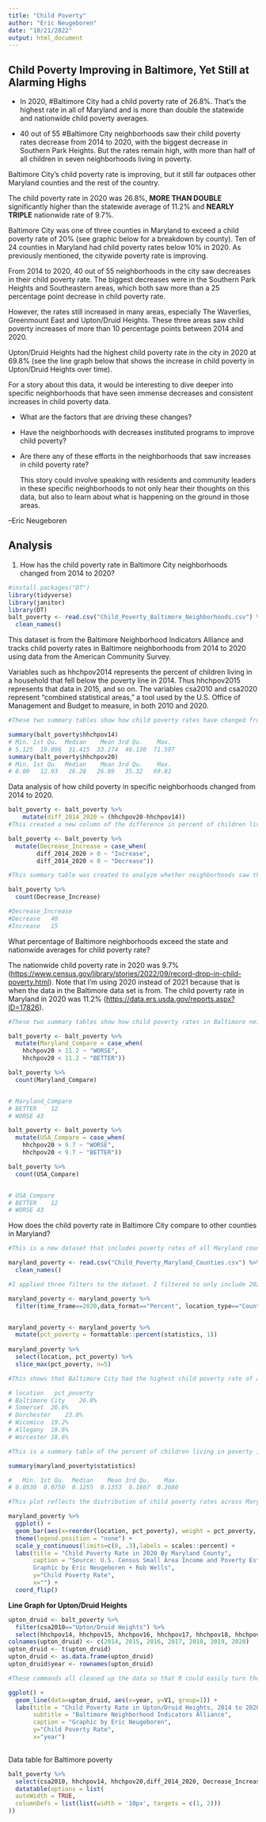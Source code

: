 ```yaml
---
title: "Child Poverty"
author: "Eric Neugeboren"
date: "10/21/2022"
output: html_document
---
```


## Child Poverty Improving in Baltimore, Yet Still at Alarming Highs

-   In 2020, #Baltimore City had a child poverty rate of 26.8%. That's the highest rate in all of Maryland and is more than double the statewide and nationwide child poverty averages.

-   40 out of 55 #Baltimore City neighborhoods saw their child poverty rates decrease from 2014 to 2020, with the biggest decrease in Southern Park Heights. But the rates remain high, with more than half of all children in seven neighborhoods living in poverty.

Baltimore City's child poverty rate is improving, but it still far outpaces other Maryland counties and the rest of the country.

The child poverty rate in 2020 was 26.8%, **MORE THAN DOUBLE** significantly higher than the statewide average of 11.2% and **NEARLY TRIPLE** nationwide rate of 9.7%.

Baltimore City was one of three counties in Maryland to exceed a child poverty rate of 20% (see graphic below for a breakdown by county). Ten of 24 counties in Maryland had child poverty rates below 10% in 2020. As previously mentioned, the citywide poverty rate is improving.

From 2014 to 2020, 40 out of 55 neighborhoods in the city saw decreases in their child poverty rate. The biggest decreases were in the Southern Park Heights and Southeastern areas, which both saw more than a 25 percentage point decrease in child poverty rate.

However, the rates still increased in many areas, especially The Waverlies, Greenmount East and Upton/Druid Heights. These three areas saw child poverty increases of more than 10 percentage points between 2014 and 2020.

Upton/Druid Heights had the highest child poverty rate in the city in 2020 at 69.8% (see the line graph below that shows the increase in child poverty in Upton/Druid Heights over time).

For a story about this data, it would be interesting to dive deeper into specific neighborhoods that have seen immense decreases and consistent increases in child poverty data.

-   What are the factors that are driving these changes?

-   Have the neighborhoods with decreases instituted programs to improve child poverty?

-   Are there any of these efforts in the neighborhoods that saw increases in child poverty rate?

    This story could involve speaking with residents and community leaders in these specific neighborhoods to not only hear their thoughts on this data, but also to learn about what is happening on the ground in those areas.

--Eric Neugeboren

## Analysis

1.  How has the child poverty rate in Baltimore City neighborhoods changed from 2014 to 2020?

```r
#install.packages("DT")
library(tidyverse)
library(janitor)
library(DT)
balt_poverty <- read.csv("Child_Poverty_Baltimore_Neighborhoods.csv") %>% 
  clean_names()
```

This dataset is from the Baltimore Neighborhood Indicators Alliance and tracks child poverty rates in Baltimore neighborhoods from 2014 to 2020 using data from the American Community Survey.

Variables such as hhchpov2014 represents the percent of children living in a household that fell below the poverty line in 2014. Thus hhchpov2015 represents that data in 2015, and so on. The variables csa2010 and csa2020 represent "combined statistical areas," a tool used by the U.S. Office of Management and Budget to measure, in both 2010 and 2020.

```r
#These two summary tables show how child poverty rates have changed from 2014 to 2020. There were decreases across the board, with the mean child poverty rate decreasing by more than six percentage points and the median rate decreasing by about five percentage points.

summary(balt_poverty$hhchpov14)
# Min. 1st Qu.  Median    Mean 3rd Qu.    Max. 
# 5.125  19.096  31.415  33.274  46.130  71.597 
summary(balt_poverty$hhchpov20)
# Min. 1st Qu.  Median    Mean 3rd Qu.    Max. 
# 0.00   12.93   26.28   26.89   35.32   69.82 

```

Data analysis of how child poverty in specific neighborhoods changed from 2014 to 2020.

```r
balt_poverty <- balt_poverty %>% 
    mutate(diff_2014_2020 = (hhchpov20-hhchpov14))
#This created a new column of the difference in percent of children living in poverty between 2014 and 2020.

balt_poverty <- balt_poverty %>% 
  mutate(Decrease_Increase = case_when(
        diff_2014_2020 > 0 ~ "Increase",
        diff_2014_2020 < 0 ~ "Decrease"))

#This summary table was created to analyze whether neighborhoods saw their child poverty rate increase or decrease from 2014. It showed that the rate decreased in 40 neighborhoods and increased in 15 neighborhoods.

balt_poverty %>% 
  count(Decrease_Increase)

#Decrease_Increase
#Decrease	40			
#Increase	15	


```

What percentage of Baltimore neighborhoods exceed the state and nationwide averages for child poverty rate?

The nationwide child poverty rate in 2020 was 9.7% (<https://www.census.gov/library/stories/2022/09/record-drop-in-child-poverty.html>). Note that I'm using 2020 instead of 2021 because that is when the data in the Baltimore data set is from. The child poverty rate in Maryland in 2020 was 11.2% (<https://data.ers.usda.gov/reports.aspx?ID=17826>).

```r
#These two summary tables show how child poverty rates in Baltimore neighborhoods compare to the nationwide and Maryland child poverty rates. Both tables yielded the same results: that 43 Baltimore neighborhoods have a higher child poverty rate than the state and country and 12 neighborhoods have a lower child poverty rate. This means that in 2020, 78% of Baltimore neighborhoods exceeded the state and nationwide child poverty rates.

balt_poverty <- balt_poverty %>% 
  mutate(Maryland_Compare = case_when(
    hhchpov20 > 11.2 ~ "WORSE",
    hhchpov20 < 11.2 ~ "BETTER"))

balt_poverty %>% 
  count(Maryland_Compare)


# Maryland_Compare
# BETTER	12			
# WORSE	43	

balt_poverty <- balt_poverty %>% 
  mutate(USA_Compare = case_when(
    hhchpov20 > 9.7 ~ "WORSE",
    hhchpov20 < 9.7 ~ "BETTER"))

balt_poverty %>% 
  count(USA_Compare)


# USA_Compare
# BETTER	12			
# WORSE	43	


```

How does the child poverty rate in Baltimore City compare to other counties in Maryland?

```r
#This is a new dataset that includes poverty rates of all Maryland counties from 2013 to 2020. The source of the data is the U.S. Census Bureau's Small Area Income and Poverty Estimates

maryland_poverty <- read.csv("Child_Poverty_Maryland_Counties.csv") %>% 
  clean_names()

#I applied three filters to the dataset. I filtered to only include 2020 since that is the year I will be using to compare child poverty between Baltimore City and other counties. I also only want to include the percent data format, rather than the raw number of children living in poverty. I am also only interested in counties, so I filtered the location type to reflect that.

maryland_poverty <- maryland_poverty %>% 
  filter(time_frame==2020,data_format=="Percent", location_type=="County")


maryland_poverty <- maryland_poverty %>% 
  mutate(pct_poverty = formattable::percent(statistics, 1))
         
maryland_poverty %>% 
  select(location, pct_poverty) %>% 
  slice_max(pct_poverty, n=5)

#This shows that Baltimore City had the highest child poverty rate of all Maryland counties in 2020.

# location   pct_poverty
# Baltimore City	26.8%			
# Somerset	26.6%			
# Dorchester	23.8%			
# Wicomico	19.2%			
# Allegany	18.6%			
# Worcester	18.6%	

#This is a summary table of the percent of children living in poverty in all Maryland counties. The maximum represents Baltimore City, which had a child poverty rate of 26.8% in this dataset. The table shows that child poverty is more than twice as worse in Baltimore City than the average Maryland county.

summary(maryland_poverty$statistics)

#   Min. 1st Qu.  Median    Mean 3rd Qu.    Max. 
# 0.0530  0.0750  0.1255  0.1353  0.1807  0.2680 
```

```r
#This plot reflects the distribution of child poverty rates across Maryland counties. It shows Baltimore City with the highest rate.

maryland_poverty %>% 
  ggplot() +
  geom_bar(aes(x=reorder(location, pct_poverty), weight = pct_poverty, fill=pct_poverty)) +
  theme(legend.position = "none") +
  scale_y_continuous(limits=c(0, .3),labels = scales::percent) +
  labs(title = "Child Poverty Rate in 2020 By Maryland County", 
       caption = "Source: U.S. Census Small Area Income and Poverty Estimates 
       Graphic by Eric Neugeboren + Rob Wells",
       y="Child Poverty Rate",
       x="") +
  coord_flip()
```

**Line Graph for Upton/Druid Heights**

```r
upton_druid <- balt_poverty %>% 
  filter(csa2010=="Upton/Druid Heights") %>% 
  select(hhchpov14, hhchpov15, hhchpov16, hhchpov17, hhchpov18, hhchpov19, hhchpov20)  
colnames(upton_druid) <- c(2014, 2015, 2016, 2017, 2018, 2019, 2020)
upton_druid <- t(upton_druid)
upton_druid <- as.data.frame(upton_druid)
upton_druid$year <- rownames(upton_druid)

#These commands all cleaned up the data so that R could easily turn the data into a line graph.

ggplot() +
  geom_line(data=upton_druid, aes(x=year, y=V1, group=1)) +
  labs(title = "Child Poverty Rate in Upton/Druid Heights, 2014 to 2020", 
       subtitle = "Baltimore Neighborhood Indicators Alliance",
       caption = "Graphic by Eric Neugeboren",
       y="Child Poverty Rate",
       x="year")
  
```

Data table for Baltimore poverty

```r
balt_poverty %>% 
  select(csa2010, hhchpov14, hhchpov20,diff_2014_2020, Decrease_Increase, Maryland_Compare) %>% 
  datatable(options = list(
  autoWidth = TRUE,
  columnDefs = list(list(width = '10px', targets = c(1, 2)))
))


```
